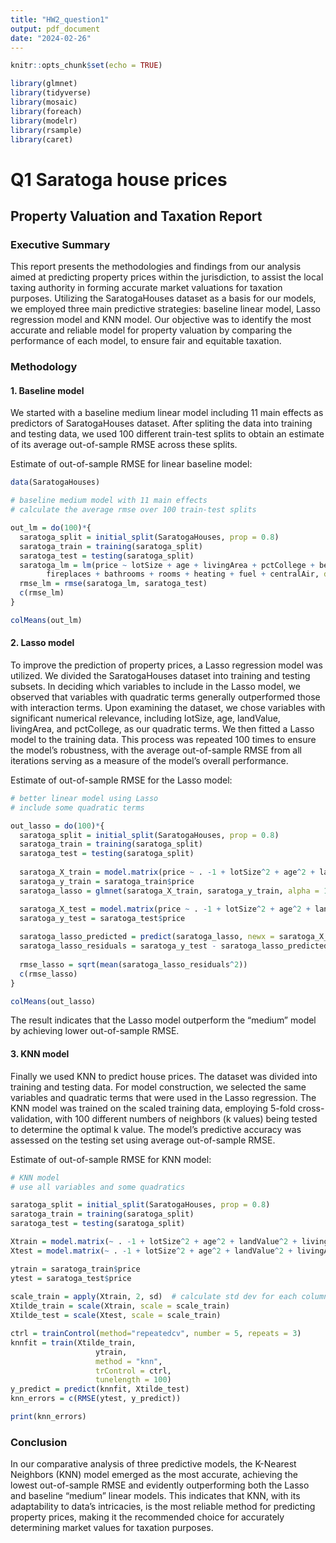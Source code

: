 ```yaml
---
title: "HW2_question1"
output: pdf_document
date: "2024-02-26"
---
```


```r
knitr::opts_chunk$set(echo = TRUE)
```


```r
library(glmnet)
library(tidyverse)
library(mosaic)
library(foreach)
library(modelr)
library(rsample)
library(caret)
```

# Q1 Saratoga house prices

## Property Valuation and Taxation Report

### Executive Summary

This report presents the methodologies and findings from our analysis aimed at predicting property prices within the jurisdiction, to assist the local taxing authority in forming accurate market valuations for taxation purposes. Utilizing the SaratogaHouses dataset as a basis for our models, we employed three main predictive strategies: baseline linear model, Lasso regression model and KNN model. Our objective was to identify the most accurate and reliable model for property valuation by comparing the performance of each model, to ensure fair and equitable taxation.

### Methodology

#### 1. Baseline model

We started with a baseline medium linear model including 11 main effects as predictors of SaratogaHouses dataset. After spliting the data into training and testing data, we used 100 different train-test splits to obtain an estimate of its average out-of-sample RMSE across these splits.

Estimate of out-of-sample RMSE for linear baseline model:

```r

data(SaratogaHouses)

# baseline medium model with 11 main effects
# calculate the average rmse over 100 train-test splits

out_lm = do(100)*{
  saratoga_split = initial_split(SaratogaHouses, prop = 0.8)
  saratoga_train = training(saratoga_split)
  saratoga_test = testing(saratoga_split)
  saratoga_lm = lm(price ~ lotSize + age + livingArea + pctCollege + bedrooms + 
		fireplaces + bathrooms + rooms + heating + fuel + centralAir, data=saratoga_train)
  rmse_lm = rmse(saratoga_lm, saratoga_test)
  c(rmse_lm)
}

colMeans(out_lm)

```

#### 2. Lasso model

To improve the prediction of property prices, a Lasso regression model was utilized. We divided the SaratogaHouses dataset into training and testing subsets. In deciding which variables to include in the Lasso model, we observed that variables with quadratic terms generally outperformed those with interaction terms. Upon examining the dataset, we chose variables with significant numerical relevance, including lotSize, age, landValue, livingArea, and pctCollege, as our quadratic terms. We then fitted a Lasso model to the training data. This process was repeated 100 times to ensure the model's robustness, with the average out-of-sample RMSE from all iterations serving as a measure of the model's overall performance.

Estimate of out-of-sample RMSE for the Lasso model:

```r

# better linear model using Lasso
# include some quadratic terms

out_lasso = do(100)*{
  saratoga_split = initial_split(SaratogaHouses, prop = 0.8)
  saratoga_train = training(saratoga_split)
  saratoga_test = testing(saratoga_split)
  
  saratoga_X_train = model.matrix(price ~ . -1 + lotSize^2 + age^2 + landValue^2 + livingArea^2 + pctCollege^2, data = saratoga_train)
  saratoga_y_train = saratoga_train$price
  saratoga_lasso = glmnet(saratoga_X_train, saratoga_y_train, alpha = 1)

  saratoga_X_test = model.matrix(price ~ . -1 + lotSize^2 + age^2 + landValue^2 + livingArea^2 + pctCollege^2, data = saratoga_test)
  saratoga_y_test = saratoga_test$price
  
  saratoga_lasso_predicted = predict(saratoga_lasso, newx = saratoga_X_test)
  saratoga_lasso_residuals = saratoga_y_test - saratoga_lasso_predicted
  
  rmse_lasso = sqrt(mean(saratoga_lasso_residuals^2))
  c(rmse_lasso)
}

colMeans(out_lasso)


```

The result indicates that the Lasso model outperform the "medium" model by achieving lower out-of-sample RMSE.

#### 3. KNN model

Finally we used KNN to predict house prices. The dataset was divided into training and testing data. For model construction, we selected the same variables and quadratic terms that were used in the Lasso regression. The KNN model was trained on the scaled training data, employing 5-fold cross-validation, with 100 different numbers of neighbors (k values) being tested to determine the optimal k value. The model's predictive accuracy was assessed on the testing set using average out-of-sample RMSE. 

Estimate of out-of-sample RMSE for KNN model:

```r

# KNN model
# use all variables and some quadratics

saratoga_split = initial_split(SaratogaHouses, prop = 0.8)
saratoga_train = training(saratoga_split)
saratoga_test = testing(saratoga_split)

Xtrain = model.matrix(~ . -1 + lotSize^2 + age^2 + landValue^2 + livingArea^2 + pctCollege^2, data=saratoga_train)
Xtest = model.matrix(~ . -1 + lotSize^2 + age^2 + landValue^2 + livingArea^2 + pctCollege^2, data=saratoga_test)

ytrain = saratoga_train$price
ytest = saratoga_test$price
  
scale_train = apply(Xtrain, 2, sd)  # calculate std dev for each column
Xtilde_train = scale(Xtrain, scale = scale_train)
Xtilde_test = scale(Xtest, scale = scale_train)

ctrl = trainControl(method="repeatedcv", number = 5, repeats = 3)
knnfit = train(Xtilde_train,
                   ytrain,
                   method = "knn",
                   trControl = ctrl,
                   tunelength = 100)
y_predict = predict(knnfit, Xtilde_test)
knn_errors = c(RMSE(ytest, y_predict))

print(knn_errors)


```

### Conclusion

In our comparative analysis of three predictive models, the K-Nearest Neighbors (KNN) model emerged as the most accurate, achieving the lowest out-of-sample RMSE and evidently outperforming both the Lasso and baseline "medium" linear models. This indicates that KNN, with its adaptability to data's intricacies, is the most reliable method for predicting property prices, making it the recommended choice for accurately determining market values for taxation purposes.

